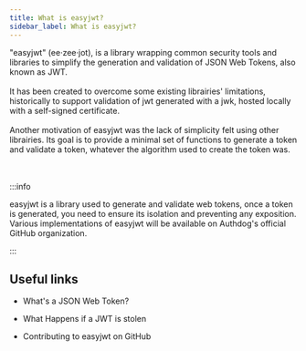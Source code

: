 ```yaml
---
title: What is easyjwt?
sidebar_label: What is easyjwt?
---
```



<Translate id="introduction.what-is-easyjwt.genesis">
"easyjwt" (ee·zee·jot), is a library wrapping common security tools and libraries to simplify the generation and validation of JSON Web Tokens, also known as JWT.
</Translate>

<br />
<br />


<Translate id="introduction.what-is-easyjwt.why">
It has been created to overcome some existing librairies' limitations, historically to support validation of jwt generated with a jwk, hosted locally with a self-signed certificate.
</Translate>

<br />
<br />


<Translate id="introduction.what-is-easyjwt.another-why">
Another motivation of easyjwt was the lack of simplicity felt using other librairies. Its goal is to provide a minimal set of functions to generate a token and validate a token, whatever the algorithm used to create the token was.
</Translate>

<br />
<br />
<br />

:::info

<Translate id="introduction.what-is-easyjwt.note-token">
easyjwt is a library used to generate and validate web tokens, once a token is generated, you need to ensure its isolation and preventing any exposition.
Various implementations of easyjwt will be available on Authdog's official GitHub organization.
</Translate>

:::


## Useful links

- <Link to='https://jwt.io/introduction'>
    <Translate id="introduction.what-is-a-jwt-label">
    What's a JSON Web Token?
    </Translate>
</Link>

- <Link to='https://developer.okta.com/blog/2018/06/20/what-happens-if-your-jwt-is-stolen'>
    <Translate id="introduction.what-happens-if-a-jwt-is-stolen">
        What Happens if a JWT is stolen
    </Translate>
</Link>

- <Link to='/docs/contributing/github'>
    <Translate id="introduction.contributing-to-easyjwt-on-github">
       Contributing to easyjwt on GitHub
    </Translate>
</Link>